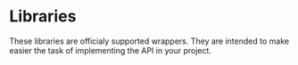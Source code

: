 
# Libraries

These libraries are officialy supported wrappers. They are intended to make easier the task of implementing the API in your project.

<Cards>
    <Card title="Python" href="/docs/libraries/python" />
    <Card title="JavaScript" href="/docs/libraries/javascript" />
</Cards>